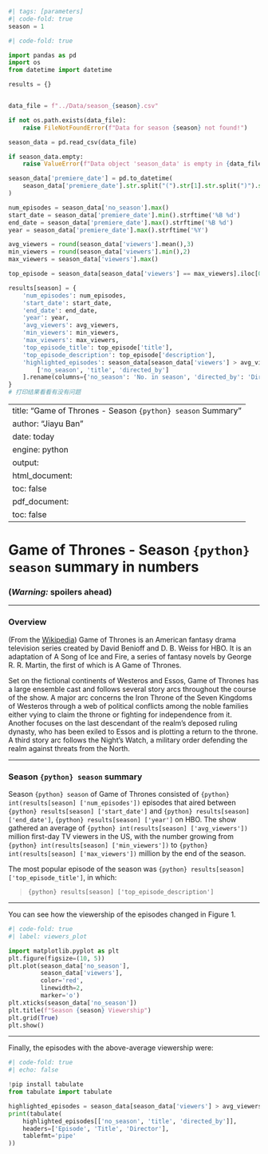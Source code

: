 ```python
#| tags: [parameters]
#| code-fold: true
season = 1
```

```python
#| code-fold: true

import pandas as pd
import os
from datetime import datetime

results = {}


data_file = f"../Data/season_{season}.csv"

if not os.path.exists(data_file):
    raise FileNotFoundError(f"Data for season {season} not found!")

season_data = pd.read_csv(data_file)

if season_data.empty:
    raise ValueError(f"Data object 'season_data' is empty in {data_file}")

season_data['premiere_date'] = pd.to_datetime(
    season_data['premiere_date'].str.split("(").str[1].str.split(")").str[0]
)

num_episodes = season_data['no_season'].max()
start_date = season_data['premiere_date'].min().strftime('%B %d')
end_date = season_data['premiere_date'].max().strftime('%B %d')
year = season_data['premiere_date'].max().strftime('%Y')

avg_viewers = round(season_data['viewers'].mean(),3)
min_viewers = round(season_data['viewers'].min(),2)
max_viewers = season_data['viewers'].max()

top_episode = season_data[season_data['viewers'] == max_viewers].iloc[0]

results[season] = {
    'num_episodes': num_episodes,
    'start_date': start_date,
    'end_date': end_date,
    'year': year,
    'avg_viewers': avg_viewers,
    'min_viewers': min_viewers,
    'max_viewers': max_viewers,
    'top_episode_title': top_episode['title'],
    'top_episode_description': top_episode['description'],
    'highlighted_episodes': season_data[season_data['viewers'] > avg_viewers][
        ['no_season', 'title', 'directed_by']
    ].rename(columns={'no_season': 'No. in season', 'directed_by': 'Director'})
}
# 打印结果看看有没有问题


```

---
title: "Game of Thrones - Season `{python} season` Summary"
author: "Jiayu Ban"
date: today
engine: python
output: 
  html_document:
    toc: false
  pdf_document:
    toc: false
---


# Game of Thrones - Season `{python} season` summary in numbers

### __(*Warning:* spoilers ahead)__

***

### Overview

(From the [Wikipedia](https://en.wikipedia.org/wiki/Game_of_Thrones#Premise)) Game of Thrones is an American fantasy drama television series created by David Benioff and D. B. Weiss for HBO. It is an adaptation of A Song of Ice and Fire, a series of fantasy novels by George R. R. Martin, the first of which is A Game of Thrones.

Set on the fictional continents of Westeros and Essos, Game of Thrones has a large ensemble cast and follows several story arcs throughout the course of the show. A major arc concerns the Iron Throne of the Seven Kingdoms of Westeros through a web of political conflicts among the noble families either vying to claim the throne or fighting for independence from it. Another focuses on the last descendant of the realm's deposed ruling dynasty, who has been exiled to Essos and is plotting a return to the throne. A third story arc follows the Night's Watch, a military order defending the realm against threats from the North.

***

### Season `{python} season`  summary

Season `{python} season` of Game of Thrones consisted of `{python} int(results[season] ['num_episodes'])` episodes that aired between `{python} results[season] ['start_date']` and `{python} results[season] ['end_date']`, `{python} results[season] ['year']` on HBO. The show gathered an average of `{python} int(results[season] ['avg_viewers'])` million first-day TV viewers in the US, with the number growing from `{python} int(results[season] ['min_viewers'])` to `{python} int(results[season] ['max_viewers'])`  million by the end of the season.

The most popular episode of the season was `{python} results[season]['top_episode_title']`, in which:

> `{python} results[season] ['top_episode_description']`

***

You can see how the viewership of the episodes changed in Figure 1.

```python
#| code-fold: true
#| label: viewers_plot

import matplotlib.pyplot as plt
plt.figure(figsize=(10, 5))
plt.plot(season_data['no_season'], 
         season_data['viewers'],
         color='red',
         linewidth=2,
         marker='o')
plt.xticks(season_data['no_season'])
plt.title(f"Season {season} Viewership")
plt.grid(True)
plt.show()

```

***

Finally, the episodes with the above-average viewership were:


```python
#| code-fold: true
#| echo: false

!pip install tabulate
from tabulate import tabulate

highlighted_episodes = season_data[season_data['viewers'] > avg_viewers]
print(tabulate(
    highlighted_episodes[['no_season', 'title', 'directed_by']],
    headers=['Episode', 'Title', 'Director'],
    tablefmt='pipe'
))
```
